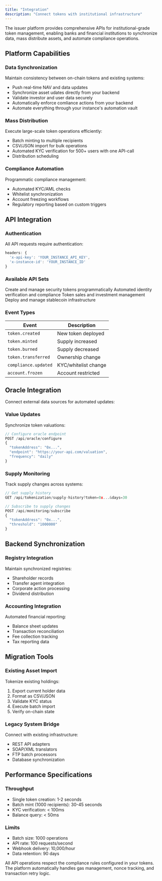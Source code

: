 ```yaml
---
title: "Integration"
description: "Connect tokens with institutional infrastructure"
---
```


The issuer platform provides comprehensive APIs for institutional-grade token management, enabling banks and financial institutions to synchronize data, mass distribute assets, and automate compliance operations.

## Platform Capabilities

### Data Synchronization
Maintain consistency between on-chain tokens and existing systems:
- Push real-time NAV and data updates
- Synchronize asset udates directly from your backend  
- Validate investor and user data securely 
- Automatically enforce comliance actions from your backend
- Automate everything through your instance's automation vault

### Mass Distribution
Execute large-scale token operations efficiently:
- Batch minting to multiple recipients
- CSV/JSON import for bulk operations
- Automated KYC verification for 500+ users with one API-call
- Distribution scheduling

### Compliance Automation
Programmatic compliance management:
- Automated KYC/AML checks
- Whitelist synchronization
- Account freezing workflows
- Regulatory reporting based on custom triggers

## API Integration

### Authentication
All API requests require authentication:
```javascript
headers: {
  'x-api-key': 'YOUR_INSTANCE_API_KEY',
  'x-instance-id': 'YOUR_INSTANCE_ID'
}
```

### Available API Sets

<Card title="Tokenization APIs" icon="coin" href="/tokenization-intro">
  Create and manage security tokens programmatically
</Card>

<Card title="KYC & Identity" icon="user-check" href="/identity-kyc-intro">
  Automated identity verification and compliance
</Card>

<Card title="Capital Raising" icon="chart-line" href="/endpoints/investment/overview">
  Token sales and investment management
</Card>

<Card title="Stablecoins" icon="dollar-sign" href="/stablecoin-intro">
  Deploy and manage stablecoin infrastructure
</Card>

### Event Types
| Event | Description |
|-------|-------------|
| `token.created` | New token deployed |
| `token.minted` | Supply increased |
| `token.burned` | Supply decreased |
| `token.transferred` | Ownership change |
| `compliance.updated` | KYC/whitelist change |
| `account.frozen` | Account restricted |

## Oracle Integration

Connect external data sources for automated updates:

### Value Updates
Synchronize token valuations:
```javascript
// Configure oracle endpoint
POST /api/oracle/configure
{
  "tokenAddress": "0x...",
  "endpoint": "https://your-api.com/valuation",
  "frequency": "daily"
}
```

### Supply Monitoring
Track supply changes across systems:
```javascript
// Get supply history
GET /api/tokenization/supply-history?token=0x...&days=30

// Subscribe to supply changes
POST /api/monitoring/subscribe
{
  "tokenAddress": "0x...",
  "threshold": "1000000"
}
```

## Backend Synchronization

### Registry Integration
Maintain synchronized registries:
- Shareholder records
- Transfer agent integration
- Corporate action processing
- Dividend distribution

### Accounting Integration
Automated financial reporting:
- Balance sheet updates
- Transaction reconciliation
- Fee collection tracking
- Tax reporting data

## Migration Tools

### Existing Asset Import
Tokenize existing holdings:
1. Export current holder data
2. Format as CSV/JSON
3. Validate KYC status
4. Execute batch import
5. Verify on-chain state

### Legacy System Bridge
Connect with existing infrastructure:
- REST API adapters
- SOAP/XML translators
- FTP batch processors
- Database synchronization

## Performance Specifications

### Throughput
- Single token creation: 1-2 seconds
- Batch mint (1000 recipients): 30-45 seconds
- KYC verification: < 100ms
- Balance query: < 50ms

### Limits
- Batch size: 1000 operations
- API rate: 100 requests/second
- Webhook delivery: 10,000/hour
- Data retention: 90 days

<Note>
All API operations respect the compliance rules configured in your tokens. The platform automatically handles gas management, nonce tracking, and transaction retry logic.
</Note>